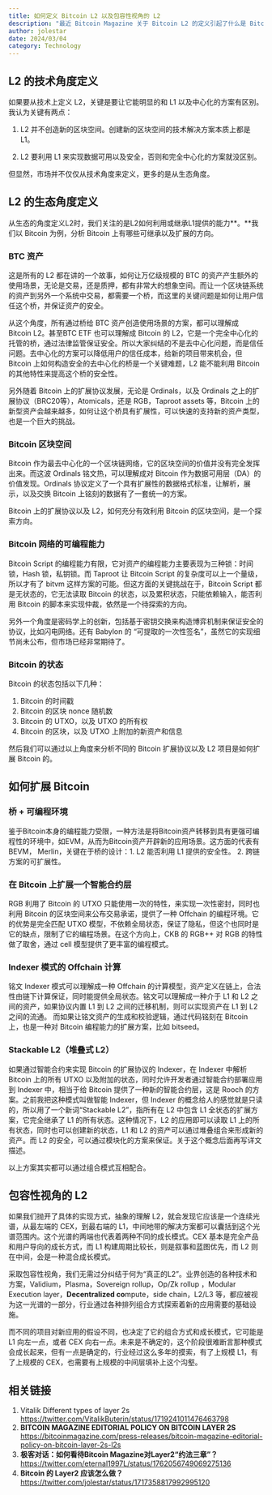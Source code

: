 ```yaml
---
title: 如何定义 Bitcoin L2 以及包容性视角的 L2
description: "最近 Bitcoin Magazine 关于 Bitcoin L2 的定义引起了什么是 Bitcoin L2 的争论，这个问题原来 Ethereum 社区也有过争论。那到底如何定义 L2 ？我们可以从技术和生态两个角度分析一下，我更主张一种包容性视角的 L2。"
author: jolestar
date: 2024/03/04
category: Technology
---
```



<PostHeader />

## L2 的技术角度定义

如果要从技术上定义 L2，关键是要让它能明显的和 L1 以及中心化的方案有区别。我认为关键有两点：

1. L2 并不创造新的区块空间。创建新的区块空间的技术解决方案本质上都是 L1。

2. L2 要利用 L1 来实现数据可用以及安全，否则和完全中心化的方案就没区别。

但显然，市场并不仅仅从技术角度来定义，更多的是从生态角度。 

## L2 的生态角度定义

从生态的角度定义L2时，我们关注的是L2如何利用或继承L1提供的能力**。**我们以 Bitcoin 为例，分析 Bitcoin 上有哪些可继承以及扩展的方向。

### BTC 资产

这是所有的 L2 都在讲的一个故事，如何让万亿级规模的 BTC 的资产产生额外的使用场景，无论是交易，还是质押，都有非常大的想象空间。而让一个区块链系统的资产到另外一个系统中交易，都需要一个桥，而这里的关键问题是如何让用户信任这个桥，并保证资产的安全。

从这个角度，所有通过桥给 BTC 资产创造使用场景的方案，都可以理解成 Bitcoin L2。甚至BTC ETF 也可以理解成 Bitcoin 的 L2，它是一个完全中心化的托管的桥，通过法律监管保证安全。所以大家纠结的不是去中心化问题，而是信任问题。去中心化的方案可以降低用户的信任成本，给新的项目带来机会，但 Bitcoin 上如何构造安全的去中心化的桥是一个关键难题，L2 能不能利用 Bitcoin 的其他特性来提高这个桥的安全性。

另外随着 Bitcoin 上的扩展协议发展，无论是 Ordinals，以及 Ordinals 之上的扩展协议（BRC20等），Atomicals，还是 RGB，Taproot assets 等，Bitcoin 上的新型资产会越来越多，如何让这个桥具有扩展性，可以快速的支持新的资产类型，也是一个巨大的挑战。

### Bitcoin 区块空间

Bitcoin 作为最去中心化的一个区块链网络，它的区块空间的价值并没有完全发挥出来。而这波 Ordinals 铭文热，可以理解成对 Bitcoin 作为数据可用层（DA）的价值发现。Ordinals 协议定义了一个具有扩展性的数据格式标准，让解析，展示，以及交换 Bitcoin 上铭刻的数据有了一套统一的方案。

Bitcoin 上的扩展协议以及 L2，如何充分有效利用 Bitcoin 的区块空间，是一个探索方向。

### Bitcoin 网络的可编程能力

Bitcoin Script 的编程能力有限，它对资产的编程能力主要表现为三种锁：时间锁，Hash 锁，私钥锁。而 Taproot 让 Bitcoin Script 的复杂度可以上一个量级，所以才有了 bitvm 这样方案的可能。但这方面的关键挑战在于，Bitcoin Script 都是无状态的，它无法读取 Bitcoin 的状态，以及累积状态，只能依赖输入，能否利用 Bitcoin 的脚本来实现仲裁，依然是一个待探索的方向。

另外一个角度是密码学上的创新，包括基于密钥交换来构造博弈机制来保证安全的协议，比如闪电网络。还有 Babylon 的 “可提取的一次性签名”，虽然它的实现细节尚未公布，但市场已经非常期待了。

### Bitcoin 的状态

Bitcoin 的状态包括以下几种：

1. Bitcoin 的时间戳
2. Bitcoin 的区块 nonce 随机数
3. Bitcoin 的 UTXO，以及 UTXO 的所有权
4. Bitcoin 的区块，以及 UTXO 上附加的新资产和信息

然后我们可以通过以上角度来分析不同的 Bitcoin 扩展协议以及 L2 项目是如何扩展 Bitcoin 的。

## 如何扩展 Bitcoin

### 桥 + 可编程环境

鉴于Bitcoin本身的编程能力受限，一种方法是将Bitcoin资产转移到具有更强可编程性的环境中，如EVM，从而为Bitcoin资产开辟新的应用场景。这方面的代表有 BEVM， Merlin，关键在于桥的设计：1. L2 能否利用 L1 提供的安全性。 2. 跨链方案的可扩展性。

### 在 Bitcoin 上扩展一个智能合约层

RGB 利用了 Bitcoin 的 UTXO 只能使用一次的特性，来实现一次性密封，同时也利用 Bitcoin 的区块空间来公布交易承诺，提供了一种 Offchain 的编程环境。它的优势是完全匹配 UTXO 模型，不依赖全局状态，保证了隐私，但这个也同时是它的缺点，限制了它的编程场景。在这个方向上，CKB 的 RGB++  对 RGB 的特性做了取舍，通过 cell 模型提供了更丰富的编程模式。

### Indexer 模式的 Offchain 计算

铭文 Indexer 模式可以理解成一种 Offchain 的计算模型，资产定义在链上，合法性由链下计算保证，同时能提供全局状态。铭文可以理解成一种介于 L1 和 L2 之间的资产，如果协议内置 L1 到 L2 之间的迁移机制，则可以实现资产在 L1 到 L2 之间的流通。 而如果让铭文资产的生成和校验逻辑，通过代码铭刻在 Bitcoin 上，也是一种对 Bitcoin 编程能力的扩展方案，比如 bitseed。

### Stackable L2（堆叠式 L2）

如果通过智能合约来实现 Bitcoin 的扩展协议的 Indexer，在 Indexer 中解析 Bitcoin 上的所有 UTXO 以及附加的状态，同时允许开发者通过智能合约部署应用到 Indexer 中，相当于给 Bitcoin 提供了一种新的智能合约层，这是 Rooch 的方案。之前我把这种模式叫做智能 Indexer，但 Indexer 的概念给人的感觉就是只读的，所以用了一个新词“Stackable L2”，指所有在 L2 中包含 L1 全状态的扩展方案，它完全继承了 L1 的所有状态。这种情况下，L2 的应用即可以读取 L1 上的所有状态，同时也可以创建新的状态，L1 和 L2 的资产可以通过堆叠组合来形成新的资产。而 L2 的安全，可以通过模块化的方案来保证。关于这个概念后面再写详文描述。

以上方案其实都可以通过组合模式互相配合。

## 包容性视角的 L2

如果我们抛开了具体的实现方式，抽象的理解 L2，就会发现它应该是一个连续光谱，从最左端的 CEX，到最右端的 L1，中间地带的解决方案都可以囊括到这个光谱范围内。这个光谱的两端也代表着两种不同的成长模式。CEX 基本是完全产品和用户导向的成长方式，而 L1 构建周期比较长，则是叙事和蓝图优先，而 L2 则在中间，会是一种混合成长模式。

采取包容性视角，我们无需过分纠结于何为“真正的L2”。业界创造的各种技术和方案，Validium，Plasma，Sovereign rollup，Op/Zk rollup ，Modular Execution layer，**Decentralized co**mpute，side chain，L2/L3 等，都应被视为这一光谱的一部分，行业通过各种排列组合方式探索着新的应用需要的基础设施。

而不同的项目对新应用的假设不同，也决定了它的组合方式和成长模式，它可能是 L1 向左一点，或者 CEX 向右一点。未来是不确定的，这个阶段很难断言那种模式会成长起来，但有一点是确定的，行业经过这么多年的摸索，有了上规模 L1，有了上规模的 CEX，也需要有上规模的中间层填补上这个沟壑。

## 相关链接

1. Vitalik Different types of layer 2s  https://twitter.com/VitalikButerin/status/1719241011476463798 
2. **BITCOIN MAGAZINE EDITORIAL POLICY ON BITCOIN LAYER 2S** https://bitcoinmagazine.com/press-releases/bitcoin-magazine-editorial-policy-on-bitcoin-layer-2s-l2s
3. **极客对话：如何看待Bitcoin Magazine对Layer2“约法三章”？** https://twitter.com/eternal1997L/status/1762056749069275136
4. **Bitcoin 的 Layer2 应该怎么做？** https://twitter.com/jolestar/status/1717358817992995120
